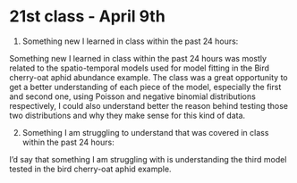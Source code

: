 # 21st class - April 9th {-}

1. Something new I learned in class within the past 24 hours: 

Something new I learned in class within the past 24 hours was mostly related to the spatio-temporal models used for model fitting in the Bird cherry-oat aphid abundance example. The class was a great opportunity to get a better understanding of each piece of the model, especially the first and second one, using Poisson and negative binomial distributions respectively, I could also understand better the reason behind testing those two distributions and why they make sense for this kind of data. 

2. Something I am struggling to understand that was covered in class within the past 24 hours:

I'd say that something I am struggling with is understanding the third model tested in the bird cherry-oat aphid example.



